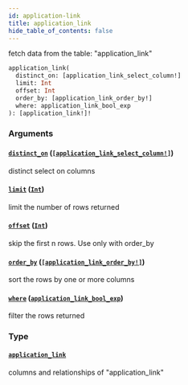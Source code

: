 ```yaml
---
id: application-link
title: application_link
hide_table_of_contents: false
---
```


fetch data from the table: "application_link"

```graphql
application_link(
  distinct_on: [application_link_select_column!]
  limit: Int
  offset: Int
  order_by: [application_link_order_by!]
  where: application_link_bool_exp
): [application_link!]!
```

### Arguments

#### [`distinct_on`](#) ([`[application_link_select_column!]`](../enums/application-link-select-column))

distinct select on columns

#### [`limit`](#) ([`Int`](../scalars/int))

limit the number of rows returned

#### [`offset`](#) ([`Int`](../scalars/int))

skip the first n rows. Use only with order_by

#### [`order_by`](#) ([`[application_link_order_by!]`](../inputs/application-link-order-by))

sort the rows by one or more columns

#### [`where`](#) ([`application_link_bool_exp`](../inputs/application-link-bool-exp))

filter the rows returned

### Type

#### [`application_link`](../objects/application-link)

columns and relationships of "application_link"
